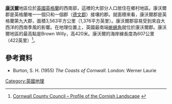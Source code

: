 '''[[康沃爾|康沃爾]]'''地區位於[[英國|英國]][[英格蘭|英格蘭]]的西南部，這裡的大部分人口居住在鄉村地區。康沃爾郡是英格蘭唯一一個只和一個郡（[[德文郡|德文郡]]）接壤的郡。就面積來看，康沃爾郡是英格蘭第九大郡，面積3,563平方公里（1,376平方英里）。康沃爾郡容易受到來自大西洋的西南季風的影響。在地理位置上，英國最南端[[蜥蜴角|蜥蜴角]]就位於康沃爾郡。康沃爾地區的最高點是Brown Willy，高420米。康沃爾的海岸線長度為607公里（422英里）<ref>[http://www.cornwall.gov.uk/index.cfm?articleid=11577 Cornwall County Council – Profile of the Cornish Landscape] {{webarchive|url=https://web.archive.org/web/20070210164027/http://www.cornwall.gov.uk/index.cfm?articleid=11577 |date=2007-02-10 }}</ref>。
==參考資料==
{{Reflist}}
*Burton, S. H. (1955) ''The Coasts of Cornwall''. London: Werner Laurie
[[Category:英國地理|Category:英國地理]]